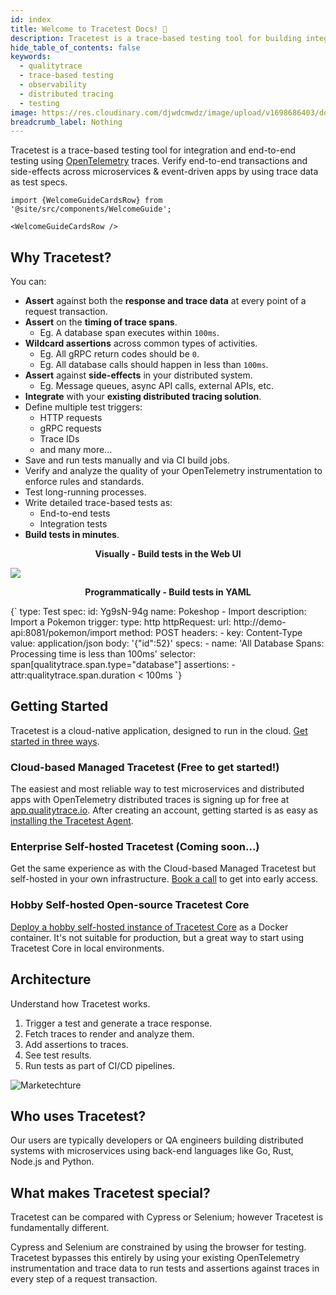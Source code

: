 ```yaml
---
id: index
title: Welcome to Tracetest Docs! 👋
description: Tracetest is a trace-based testing tool for building integration and end-to-end tests in minutes using your OpenTelemetry traces. Assert against your trace data at every point of a request transaction.
hide_table_of_contents: false
keywords:
  - qualitytrace
  - trace-based testing
  - observability
  - distributed tracing
  - testing
image: https://res.cloudinary.com/djwdcmwdz/image/upload/v1698686403/docs/Blog_Thumbnail_14_rsvkmo.jpg
breadcrumb_label: Nothing
---
```



Tracetest is a trace-based testing tool for integration and end-to-end testing using [OpenTelemetry](https://opentelemetry.io/) traces. Verify end-to-end transactions and side-effects across microservices & event-driven apps by using trace data as test specs.

```mdx-code-block
import {WelcomeGuideCardsRow} from '@site/src/components/WelcomeGuide';

<WelcomeGuideCardsRow />
```

## Why Tracetest?

You can:

- **Assert** against both the **response and trace data** at every point of a request transaction.
- **Assert** on the **timing of trace spans**.
  - Eg. A database span executes within `100ms`.
- **Wildcard assertions** across common types of activities.
  - Eg. All gRPC return codes should be `0`.
  - Eg. All database calls should happen in less than `100ms`.
- **Assert** against **side-effects** in your distributed system.
  - Eg. Message queues, async API calls, external APIs, etc.
- **Integrate** with your **existing distributed tracing solution**.
- Define multiple test triggers:
  - HTTP requests
  - gRPC requests
  - Trace IDs
  - and many more...
- Save and run tests manually and via CI build jobs.
- Verify and analyze the quality of your OpenTelemetry instrumentation to enforce rules and standards.
- Test long-running processes.
- Write detailed trace-based tests as:
  - End-to-end tests
  - Integration tests
- **Build tests in minutes**.

<div className="row">
  <div className="col col--12 margin-bottom--lg">
    <div>
      <div className="card__body">
        <p align="center">
          <b>Visually - Build tests in the Web UI</b>
        </p>
      </div>
      <div className="card__footer">
        <img src="https://res.cloudinary.com/djwdcmwdz/image/upload/v1688476657/docs/screely-1688476653521_omxe4r.png" />
      </div>
    </div>
  </div>
  <div className="col col--12 margin-bottom--lg">
    <div>
      <div className="card__body">
        <p align="center">
          <b>Programmatically - Build tests in YAML</b>
        </p>
      </div>
      <div className="card__footer">
        <CodeBlock
          language="yaml"
        >
        {`
    type: Test
    spec:
      id: Yg9sN-94g
      name: Pokeshop - Import
      description: Import a Pokemon
      trigger:
        type: http
        httpRequest:
          url: http://demo-api:8081/pokemon/import
          method: POST
          headers:
          - key: Content-Type
            value: application/json
          body: '{"id":52}'
      specs:
      - name: 'All Database Spans: Processing time is less than 100ms'
        selector: span[qualitytrace.span.type="database"]
        assertions:
        - attr:qualitytrace.span.duration < 100ms
        `}
        </CodeBlock> 
      </div>
    </div>
  </div>
</div>

## Getting Started

Tracetest is a cloud-native application, designed to run in the cloud. [Get started in three ways](/getting-started/overview).

### Cloud-based Managed Tracetest (Free to get started!)

The easiest and most reliable way to test microservices and distributed apps with OpenTelemetry distributed traces is signing up for free at [app.qualitytrace.io](https://app.qualitytrace.io/). After creating an account, getting started is as easy as [installing the Tracetest Agent](/getting-started/installation).

### Enterprise Self-hosted Tracetest (Coming soon...)

Get the same experience as with the Cloud-based Managed Tracetest but self-hosted in your own infrastructure. [Book a call](https://dub.sh/qualitytrace-demo) to get into early access.

### Hobby Self-hosted Open-source Tracetest Core

[Deploy a hobby self-hosted instance of Tracetest Core](/core/getting-started/installation) as a Docker container. It's not suitable for production, but a great way to start using Tracetest Core in local environments.

## Architecture

Understand how Tracetest works.

1. Trigger a test and generate a trace response.
2. Fetch traces to render and analyze them.
3. Add assertions to traces.
4. See test results.
5. Run tests as part of CI/CD pipelines.

![Marketechture](https://res.cloudinary.com/djwdcmwdz/image/upload/v1686654113/docs/qualitytrace-marketechture-jun12-v3_ffj2e2.png)

## Who uses Tracetest?

Our users are typically developers or QA engineers building distributed systems with microservices using back-end languages like Go, Rust, Node.js and Python.

## What makes Tracetest special?

Tracetest can be compared with Cypress or Selenium; however Tracetest is fundamentally different.

Cypress and Selenium are constrained by using the browser for testing. Tracetest bypasses this entirely by using your existing OpenTelemetry instrumentation and trace data to run tests and assertions against traces in every step of a request transaction.
